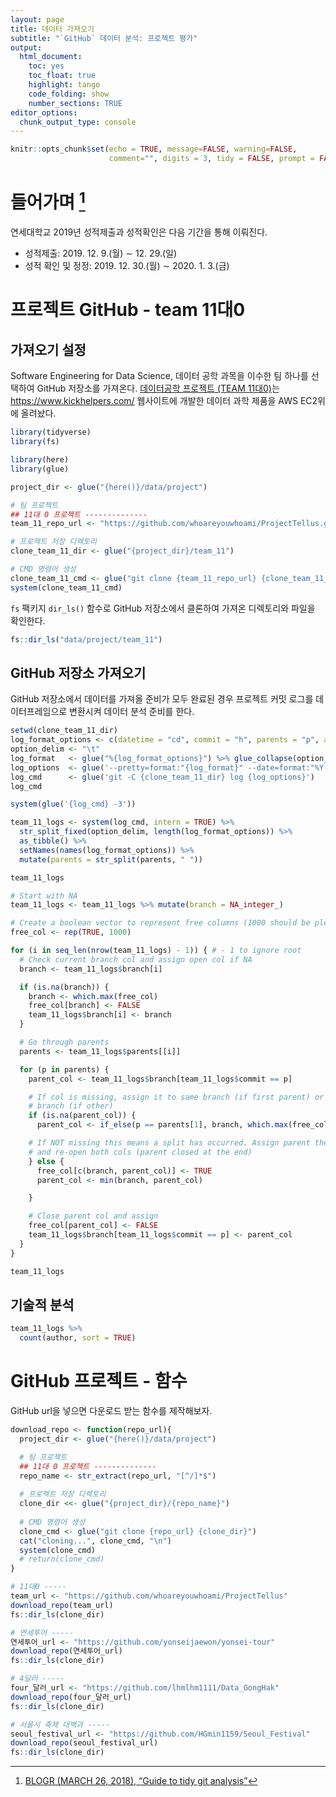 ```yaml
---
layout: page
title: 데이터 가져오기
subtitle: "`GitHub` 데이터 분석: 프로젝트 평가"
output:
  html_document: 
    toc: yes
    toc_float: true
    highlight: tango
    code_folding: show
    number_sections: TRUE
editor_options: 
  chunk_output_type: console
---
```

 
``` r
knitr::opts_chunk$set(echo = TRUE, message=FALSE, warning=FALSE,
                      comment="", digits = 3, tidy = FALSE, prompt = FALSE, fig.align = 'center')

```

# 들어가며 [^github-data-analysis] {#github-intro}

[^github-data-analysis]: [BLOGR (MARCH 26, 2018), "Guide to tidy git analysis"](https://drsimonj.svbtle.com/embarking-on-a-tidy-git-analysis)

연세대학교 2019년 성적제출과 성적확인은 다음 기간을 통해 이뤄진다.

- 성적제출: 2019. 12. 9.(월) ∼ 12. 29.(일)
- 성적 확인 및 정정: 2019. 12. 30.(월) ∼ 2020. 1. 3.(금)

# 프로젝트 GitHub - team 11대0 {#project-github-data}

## 가져오기 설정 {#project-github-data-import}

Software Engineering for Data Science, 데이터 공학 과목을 이수한 팀 하나를 선택하여 GitHub 저장소를 가져온다. [데이터공학 프로젝트 (TEAM 11대0)](https://github.com/whoareyouwhoami/ProjectTellus.git)는 <https://www.kickhelpers.com/> 웹사이트에 개발한 데이터 과학 제품을 AWS EC2위에 올려놨다.

```r
library(tidyverse)
library(fs)

library(here)
library(glue)

project_dir <- glue("{here()}/data/project")

# 팀 프로젝트 
## 11대 0 프로젝트 --------------
team_11_repo_url <- "https://github.com/whoareyouwhoami/ProjectTellus.git"

# 프로젝트 저장 디렉토리
clone_team_11_dir <- glue("{project_dir}/team_11")

# CMD 명령어 생성
clone_team_11_cmd <- glue("git clone {team_11_repo_url} {clone_team_11_dir}")
system(clone_team_11_cmd)
```

`fs` 팩키지 `dir_ls()` 함수로 GitHub 저장소에서 클론하여 가져온 디렉토리와 파일을 확인한다.

```r
fs::dir_ls("data/project/team_11")
```


## GitHub 저장소 가져오기 {#project-github-data-log}

GitHub 저장소에서 데이터를 가져올 준비가 모두 완료된 경우 프로젝트 커밋 로그를 데이터프레임으로 변환시켜 데이터 분석 준비를 한다.

```r
setwd(clone_team_11_dir)
log_format_options <- c(datetime = "cd", commit = "h", parents = "p", author = "an", subject = "s")
option_delim <- "\t"
log_format   <- glue("%{log_format_options}") %>% glue_collapse(option_delim)
log_options  <- glue('--pretty=format:"{log_format}" --date=format:"%Y-%m-%d %H:%M:%S"')
log_cmd      <- glue('git -C {clone_team_11_dir} log {log_options}')
log_cmd

system(glue('{log_cmd} -3'))
```


```r
team_11_logs <- system(log_cmd, intern = TRUE) %>% 
  str_split_fixed(option_delim, length(log_format_options)) %>% 
  as_tibble() %>% 
  setNames(names(log_format_options)) %>% 
  mutate(parents = str_split(parents, " "))

team_11_logs
```


```r
# Start with NA
team_11_logs <- team_11_logs %>% mutate(branch = NA_integer_)

# Create a boolean vector to represent free columns (1000 should be plenty!)
free_col <- rep(TRUE, 1000)

for (i in seq_len(nrow(team_11_logs) - 1)) { # - 1 to ignore root
  # Check current branch col and assign open col if NA
  branch <- team_11_logs$branch[i]

  if (is.na(branch)) {
    branch <- which.max(free_col)
    free_col[branch] <- FALSE
    team_11_logs$branch[i] <- branch
  }

  # Go through parents
  parents <- team_11_logs$parents[[i]]

  for (p in parents) {
    parent_col <- team_11_logs$branch[team_11_logs$commit == p]

    # If col is missing, assign it to same branch (if first parent) or new
    # branch (if other)
    if (is.na(parent_col)) {
      parent_col <- if_else(p == parents[1], branch, which.max(free_col))

    # If NOT missing this means a split has occurred. Assign parent the lowest
    # and re-open both cols (parent closed at the end)
    } else {
      free_col[c(branch, parent_col)] <- TRUE
      parent_col <- min(branch, parent_col)

    }

    # Close parent col and assign
    free_col[parent_col] <- FALSE
    team_11_logs$branch[team_11_logs$commit == p] <- parent_col
  }
}

team_11_logs
```

## 기술적 분석 {#rstat-project}

```r
team_11_logs %>% 
  count(author, sort = TRUE)
```

# GitHub 프로젝트 - 함수 {#project-github-function}

GitHub url을 넣으면 다운로드 받는 함수를 제작해보자.

```r

download_repo <- function(repo_url){
  project_dir <- glue("{here()}/data/project")

  # 팀 프로젝트 
  ## 11대 0 프로젝트 --------------
  repo_name <- str_extract(repo_url, "[^/]*$")
  
  # 프로젝트 저장 디렉토리
  clone_dir <<- glue("{project_dir}/{repo_name}")
  
  # CMD 명령어 생성
  clone_cmd <- glue("git clone {repo_url} {clone_dir}")
  cat("cloning...", clone_cmd, "\n")
  system(clone_cmd)
  # return(clone_cmd)
}

# 11대0 -----
team_url <- "https://github.com/whoareyouwhoami/ProjectTellus"
download_repo(team_url)
fs::dir_ls(clone_dir)

# 연세투어 -----
연세투어_url <- "https://github.com/yonseijaewon/yonsei-tour"
download_repo(연세투어_url)
fs::dir_ls(clone_dir)

# 4달러 -----
four_달러_url <- "https://github.com/lhmlhm1111/Data_GongHak"
download_repo(four_달러_url)
fs::dir_ls(clone_dir)

# 서울시 축제 대백과 -----
seoul_festival_url <- "https://github.com/HGmin1159/Seoul_Festival"
download_repo(seoul_festival_url)
fs::dir_ls(clone_dir)
```



